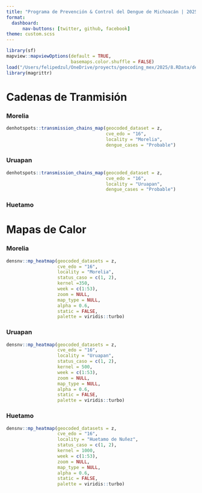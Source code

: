```yaml
---
title: "Programa de Prevención & Control del Dengue de Michoacán | 2025"
format: 
  dashboard:
      nav-buttons: [twitter, github, facebook]
theme: custom.scss
---
```


```r
library(sf)
mapview::mapviewOptions(default = TRUE,
                        basemaps.color.shuffle = FALSE)
load("/Users/felipedzul/OneDrive/proyects/geocoding_mex/2025/8.RData/denmex_2025.RData")
library(magrittr)
```


# Cadenas de Tranmisión 

::: panel-tabset

### Morelia

```r
denhotspots::transmission_chains_map(geocoded_dataset = z,
                                     cve_edo = "16",
                                     locality = "Morelia",
                                     dengue_cases = "Probable")
```

### Uruapan

```r
denhotspots::transmission_chains_map(geocoded_dataset = z,
                                     cve_edo = "16",
                                     locality = "Uruapan",
                                     dengue_cases = "Probable")
```


### Huetamo



:::


# Mapas de Calor

::: panel-tabset


### Morelia

```r
densnv::mp_heatmap(geocoded_datasets = z,
                   cve_edo = "16",
                   locality = "Morelia",
                   status_caso = c(1, 2),
                   kernel =350,
                   week = c(1:53),
                   zoom = NULL,
                   map_type = NULL,
                   alpha = 0.6,
                   static = FALSE,
                   palette = viridis::turbo)
```

### Uruapan

```r
densnv::mp_heatmap(geocoded_datasets = z,
                   cve_edo = "16",
                   locality = "Uruapan",
                   status_caso = c(1, 2),
                   kernel = 500,
                   week = c(1:53),
                   zoom = NULL,
                   map_type = NULL,
                   alpha = 0.6,
                   static = FALSE,
                   palette = viridis::turbo)
```


### Huetamo

```r
densnv::mp_heatmap(geocoded_datasets = z,
                   cve_edo = "16",
                   locality = "Huetamo de Nuñez",
                   status_caso = c(1, 2),
                   kernel = 1000,
                   week = c(1:53),
                   zoom = NULL,
                   map_type = NULL,
                   alpha = 0.6,
                   static = FALSE,
                   palette = viridis::turbo)
```


:::
